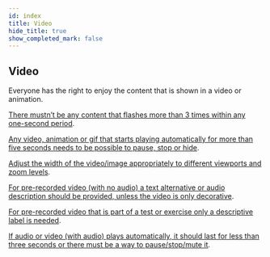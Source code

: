 ```yaml
---
id: index
title: Video
hide_title: true
show_completed_mark: false
---
```



<Card icon="🎥">

## Video

Everyone has the right to enjoy the content that is shown in a video or animation.


</Card>

<CategoryItem id="flashing-content">

[There mustn’t be any content that flashes more than 3 times within any one-second period](flashing-content).

</CategoryItem>


<CategoryItem id="video-duration">

[Any video, animation or gif that starts playing automatically for more than five seconds needs to be possible to pause, stop or hide](video-duration).

</CategoryItem>


<CategoryItem id="video-width">

[Adjust the width of the video/image appropriately to different viewports and zoom levels](video-width).

</CategoryItem>


<CategoryItem id="video-no-audio">

[For pre-recorded video (with no audio) a text alternative or audio description should be provided, unless the video is only decorative](video-no-audio).

</CategoryItem>


<CategoryItem id="video-as-test">

[For pre-recorded video that is part of a test or exercise only a descriptive label is needed](video-as-test).

</CategoryItem>


<CategoryItem id="audio-for-max-3-sec">

[If audio or video (with audio) plays automatically, it should last for less than three seconds or there must be a way to pause/stop/mute it](audio-for-max-3-sec).

</CategoryItem>
